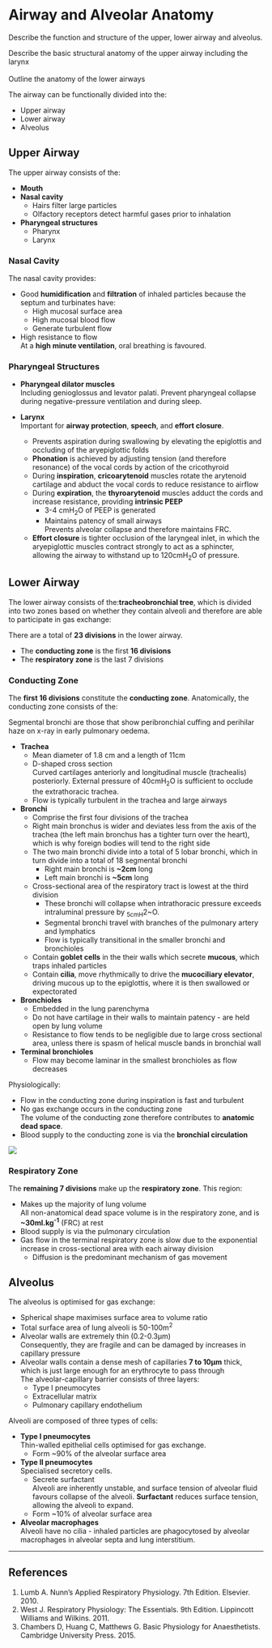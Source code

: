 # Airway and Alveolar Anatomy

:::CICM
Describe the function and structure of the upper, lower airway and alveolus.
:::

:::ANZCA
Describe the basic structural anatomy of the upper airway
including the larynx\
\
Outline the anatomy of the lower airways
:::

The airway can be functionally divided into the:

* Upper airway
* Lower airway
* Alveolus

## Upper Airway

The upper airway consists of the:

* **Mouth**
* **Nasal cavity**\
  * Hairs filter large particles
  * Olfactory receptors detect harmful gases prior to inhalation
* **Pharyngeal structures**
    * Pharynx
    * Larynx


### Nasal Cavity

The nasal cavity provides:

* Good **humidification** and **filtration** of inhaled particles because the septum and turbinates have:
    * High mucosal surface area
    * High mucosal blood flow
    * Generate turbulent flow
* High resistance to flow\
At a **high minute ventilation**, oral breathing is favoured.

### Pharyngeal Structures

* **Pharyngeal dilator muscles**\
Including genioglossus and levator palati. Prevent pharyngeal collapse during negative-pressure ventilation and during sleep.


* **Larynx**\
Important for **airway protection**, **speech**, and **effort closure**.
    * Prevents aspiration during swallowing by elevating the epiglottis and occluding of the aryepiglottic folds
    * **Phonation** is achieved by adjusting tension (and therefore resonance) of the vocal cords by action of the cricothyroid
    * During **inspiration**, **cricoarytenoid** muscles rotate the arytenoid cartilage and abduct the vocal cords to reduce resistance to airflow
    * During **expiration**, the **thyroarytenoid** muscles adduct the cords and increase resistance, providing **intrinsic PEEP**
        * 3-4 cmH~2~O of PEEP is generated
        * Maintains patency of small airways\
        Prevents alveolar collapse and therefore maintains FRC.
    * **Effort closure** is tighter occlusion of the laryngeal inlet, in which the aryepiglottic muscles contract strongly to act as a sphincter, allowing the airway to withstand up to 120cmH~2~O of pressure.


## Lower Airway

The lower airway consists of the:**tracheobronchial tree**, which is divided into two zones based on whether they contain alveoli and therefore are able to participate in gas exchange:

::: column-margin
There are a total of **23 divisions** in the lower airway.
:::

* The **conducting zone** is the first **16 divisions**
* The **respiratory zone** is the last 7 divisions

### Conducting Zone

The **first 16 divisions** constitute the **conducting zone**. Anatomically, the conducting zone consists of the:

::: column-margin
Segmental bronchi are those that show peribronchial cuffing and perihilar haze on x-ray in early pulmonary oedema.
:::

* **Trachea**\
    * Mean diameter of 1.8 cm and a length of 11cm
    * D-shaped cross section\
    Curved cartilages anteriorly and longitudinal muscle (trachealis) posteriorly. External pressure of 40cmH~2~O is sufficient to occlude the extrathoracic trachea.
    * Flow is typically turbulent in the trachea and large airways
*  **Bronchi**
    * Comprise the first four divisions of the trachea
    * Right main bronchus is wider and deviates less from the axis of the trachea (the left main bronchus has a tighter turn over the heart), which is why foreign bodies will tend to the right side
    * The two main bronchi divide into a total of 5 lobar bronchi, which in turn divide into a total of 18 segmental bronchi
        * Right main bronchi is **~2cm** long
        * Left main bronchi is **~5cm** long
    * Cross-sectional area of the respiratory tract is lowest at the third division
        * These bronchi will collapse when intrathoracic pressure exceeds intraluminal pressure by ~5cmH~2~O.
        * Segmental bronchi travel with branches of the pulmonary artery and lymphatics
        * Flow is typically transitional in the smaller bronchi and bronchioles
    * Contain **goblet cells** in the their walls which secrete **mucous**, which traps inhaled particles
    * Contain **cilia**, move rhythmically to drive the **mucociliary elevator**, driving mucous up to the epiglottis, where it is then swallowed or expectorated
*  **Bronchioles**\
    * Embedded in the lung parenchyma
    * Do not have cartilage in their walls to maintain patency - are held open by lung volume
    * Resistance to flow tends to be negligible due to large cross sectional area, unless there is spasm of helical muscle bands in bronchial wall
*  **Terminal bronchioles**
    * Flow may become laminar in the smallest bronchioles as flow decreases


Physiologically:

* Flow in the conducting zone during inspiration is fast and turbulent
* No gas exchange occurs in the conducting zone\
The volume of the conducting zone therefore contributes to **anatomic dead space**.
* Blood supply to the conducting zone is via the **bronchial circulation** 

<img src="/resources/tracheobronchialtree.jpg">


### Respiratory Zone

The **remaining 7 divisions** make up the **respiratory zone**. This region:

* Makes up the majority of lung volume\
All non-anatomical dead space volume is in the respiratory zone, and is **~30ml.kg^-1^** (FRC) at rest
* Blood supply is via the pulmonary circulation
* Gas flow in the terminal respiratory zone is slow due to the exponential increase in cross-sectional area with each airway division
    * Diffusion is the predominant mechanism of gas movement

## Alveolus

The alveolus is optimised for gas exchange:

* Spherical shape maximises surface area to volume ratio
* Total surface area of lung alveoli is 50-100m^2^
* Alveolar walls are extremely thin (0.2-0.3μm)\
Consequently, they are fragile and can be damaged by increases in capillary pressure
* Alveolar walls contain a dense mesh of capillaries **7 to 10μm** thick, which is just large enough for an erythrocyte to pass through\
The alveolar-capillary barrier consists of three layers:
    * Type I pneumocytes
    * Extracellular matrix
    * Pulmonary capillary endothelium


Alveoli are composed of three types of cells:

* **Type I pneumocytes**\
Thin-walled epithelial cells optimised for gas exchange.
  * Form ~90% of the alveolar surface area


* **Type II pneumocytes**\
Specialised secretory cells.
  * Secrete surfactant\
  Alveoli are inherently unstable, and surface tension of alveolar fluid favours collapse of the alveoli. **Surfactant** reduces surface tension, allowing the alveoli to expand.
  * Form ~10% of alveolar surface area


* **Alveolar macrophages**\
Alveoli have no cilia - inhaled particles are phagocytosed by alveolar macrophages in alveolar septa and lung interstitium.


---

## References

1. Lumb A. Nunn's Applied Respiratory Physiology. 7th Edition. Elsevier. 2010.
2. West J. Respiratory Physiology: The Essentials. 9th Edition. Lippincott Williams and Wilkins. 2011.
3. Chambers D, Huang C, Matthews G. Basic Physiology for Anaesthetists. Cambridge University Press. 2015.

